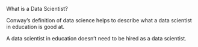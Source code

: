 What is a Data Scientist? 

Conway's definition of data science helps to describe what a data scientist in education is good at. 

A data scientist in education doesn't need to be hired as a data scientist. 
